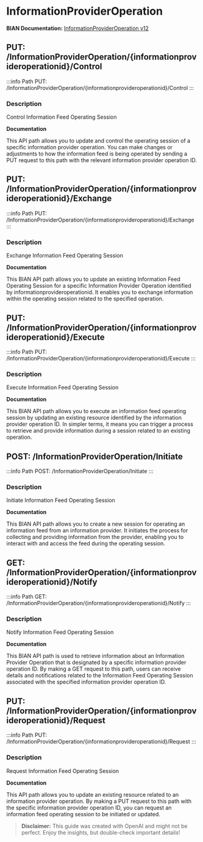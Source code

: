 # InformationProviderOperation

**BIAN Documentation:** [InformationProviderOperation v12](https://app.swaggerhub.com/apis/BIAN-3/InformationProviderOperation/12.0.0)

## PUT: /InformationProviderOperation/\{informationprovideroperationid\}/Control

:::info Path
PUT: /InformationProviderOperation/\{informationprovideroperationid\}/Control
:::

### Description

 Control Information Feed Operating Session

**Documentation**

This API path allows you to update and control the operating session of a specific information provider operation\. You can make changes or adjustments to how the information feed is being operated by sending a PUT request to this path with the relevant information provider operation ID\.

## PUT: /InformationProviderOperation/\{informationprovideroperationid\}/Exchange

:::info Path
PUT: /InformationProviderOperation/\{informationprovideroperationid\}/Exchange
:::

### Description

 Exchange Information Feed Operating Session

**Documentation**

This BIAN API path allows you to update an existing Information Feed Operating Session for a specific Information Provider Operation identified by informationprovideroperationid\. It enables you to exchange information within the operating session related to the specified operation\.

## PUT: /InformationProviderOperation/\{informationprovideroperationid\}/Execute

:::info Path
PUT: /InformationProviderOperation/\{informationprovideroperationid\}/Execute
:::

### Description

 Execute Information Feed Operating Session

**Documentation**

This BIAN API path allows you to execute an information feed operating session by updating an existing resource identified by the information provider operation ID\. In simpler terms\, it means you can trigger a process to retrieve and provide information during a session related to an existing operation\.

## POST: /InformationProviderOperation/Initiate

:::info Path
POST: /InformationProviderOperation/Initiate
:::

### Description

 Initiate Information Feed Operating Session

**Documentation**

This BIAN API path allows you to create a new session for operating an information feed from an information provider\. It initiates the process for collecting and providing information from the provider\, enabling you to interact with and access the feed during the operating session\.

## GET: /InformationProviderOperation/\{informationprovideroperationid\}/Notify

:::info Path
GET: /InformationProviderOperation/\{informationprovideroperationid\}/Notify
:::

### Description

 Notify Information Feed Operating Session

**Documentation**

This BIAN API path is used to retrieve information about an Information Provider Operation that is designated by a specific information provider operation ID\. By making a GET request to this path\, users can receive details and notifications related to the Information Feed Operating Session associated with the specified information provider operation ID\.

## PUT: /InformationProviderOperation/\{informationprovideroperationid\}/Request

:::info Path
PUT: /InformationProviderOperation/\{informationprovideroperationid\}/Request
:::

### Description

 Request Information Feed Operating Session

**Documentation**

This API path allows you to update an existing resource related to an information provider operation\. By making a PUT request to this path with the specific information provider operation ID\, you can request an information feed operating session to be initiated or updated\.

> **Disclaimer:** This guide was created with OpenAI and might not be perfect. Enjoy the insights, but double-check important details!
